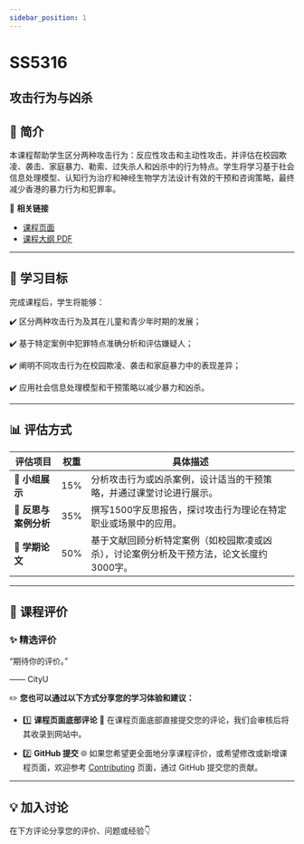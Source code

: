 ```yaml
---
sidebar_position: 1
---
```


# SS5316
## 攻击行为与凶杀

## **📘 简介**
本课程帮助学生区分两种攻击行为：反应性攻击和主动性攻击，并评估在校园欺凌、袭击、家庭暴力、勒索、过失杀人和凶杀中的行为特点。学生将学习基于社会信息处理模型、认知行为治疗和神经生物学方法设计有效的干预和咨询策略，最终减少香港的暴力行为和犯罪率。

🔗 **相关链接**
- [课程页面](https://www.cityu.edu.hk/catalogue/pg/202425/course/SS5316.htm)
- [课程大纲 PDF](https://www.cityu.edu.hk/catalogue/pg/202425/course/SS5316.pdf)

---

## **🎯 学习目标**

完成课程后，学生将能够：

✔️ 区分两种攻击行为及其在儿童和青少年时期的发展；

✔️ 基于特定案例中犯罪特点准确分析和评估嫌疑人；

✔️ 阐明不同攻击行为在校园欺凌、袭击和家庭暴力中的表现差异；

✔️ 应用社会信息处理模型和干预策略以减少暴力和凶杀。

---

## **📊 评估方式**

| **评估项目**             | **权重** | **具体描述**                                                                                       |
|------------------------|---------|---------------------------------------------------------------------------------------------------|
| **🎤 小组展示**          | 15%     | 分析攻击行为或凶杀案例，设计适当的干预策略，并通过课堂讨论进行展示。                                              |
| **📄 反思与案例分析**      | 35%     | 撰写1500字反思报告，探讨攻击行为理论在特定职业或场景中的应用。                                                 |
| **📄 学期论文**          | 50%     | 基于文献回顾分析特定案例（如校园欺凌或凶杀），讨论案例分析及干预方法，论文长度约3000字。                                |

---

## **💬 课程评价**

### ✨ **精选评价**
<div className={commentStyles.commentBox}>
    <p className={commentStyles.commentText}>
        “期待你的评价。”
    </p>
    <p className={commentStyles.commentAuthor}>—— CityU</p>
</div>

✏️ **您也可以通过以下方式分享您的学习体验和建议：**

- 1️⃣ **课程页面底部评论**
💬 在课程页面底部直接提交您的评论，我们会审核后将其收录到网站中。

- 2️⃣ **GitHub 提交**
🌐 如果您希望更全面地分享课程评价，或希望修改或新增课程页面，欢迎参考 [Contributing](https://penjc.github.io/CityU/contributing) 页面，通过 GitHub 提交您的贡献。

---

## **💡 加入讨论**

在下方评论分享您的评价、问题或经验👇
<Utterances />
